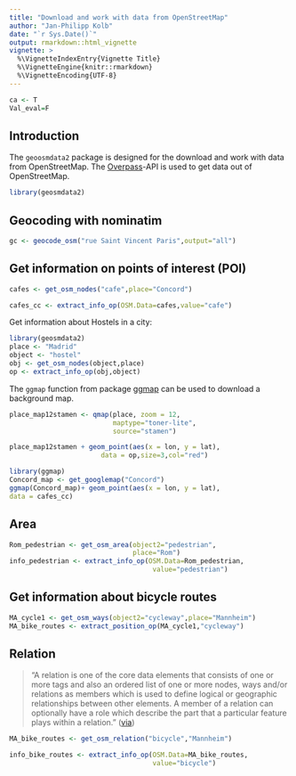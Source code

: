 ```yaml
---
title: "Download and work with data from OpenStreetMap"
author: "Jan-Philipp Kolb"
date: "`r Sys.Date()`"
output: rmarkdown::html_vignette
vignette: >
  %\VignetteIndexEntry{Vignette Title}
  %\VignetteEngine{knitr::rmarkdown}
  %\VignetteEncoding{UTF-8}
---
```


```r
ca <- T
Val_eval=F
```



## Introduction

The `geoosmdata2` package is designed for the download and work with data from OpenStreetMap. 
The [Overpass](http://wiki.openstreetmap.org/wiki/Overpass_API)-API is used to get data out of OpenStreetMap.




```r
library(geosmdata2)
```

## Geocoding with nominatim

```r
gc <- geocode_osm("rue Saint Vincent Paris",output="all")
```

## Get information on points of interest (POI)

```r
cafes <- get_osm_nodes("cafe",place="Concord")

cafes_cc <- extract_info_op(OSM.Data=cafes,value="cafe")
```

Get information about Hostels in a city:

```r
library(geosmdata2)
place <- "Madrid"
object <- "hostel"
obj <- get_osm_nodes(object,place)
op <- extract_info_op(obj,object)
```



The `ggmap` function from package [ggmap](https://cran.r-project.org/web/packages/ggmap/index.html) can be used to download a background map. 


```r
place_map12stamen <- qmap(place, zoom = 12,
                          maptype="toner-lite",
                          source="stamen")
```


```r
place_map12stamen + geom_point(aes(x = lon, y = lat),
                       data = op,size=3,col="red") 
```


```r
library(ggmap)
Concord_map <- get_googlemap("Concord")
ggmap(Concord_map)+ geom_point(aes(x = lon, y = lat),
data = cafes_cc)
```



## Area

```r

Rom_pedestrian <- get_osm_area(object2="pedestrian",
                               place="Rom")
info_pedestrian <- extract_info_op(OSM.Data=Rom_pedestrian,
                                    value="pedestrian")

```

## Get information about bicycle routes

```r
MA_cycle1 <- get_osm_ways(object2="cycleway",place="Mannheim")
MA_bike_routes <- extract_position_op(MA_cycle1,"cycleway")
```



## Relation

> "A relation is one of the core data elements that consists of one or more tags and also an ordered list of one or more nodes, ways and/or relations as members which is used to define logical or geographic relationships between other elements. A member of a relation can optionally have a role which describe the part that a particular feature plays within a relation. "
([via](http://wiki.openstreetmap.org/wiki/Relation))

```r
MA_bike_routes <- get_osm_relation("bicycle","Mannheim")

info_bike_routes <- extract_info_op(OSM.Data=MA_bike_routes,
                                    value="bicycle")
```

